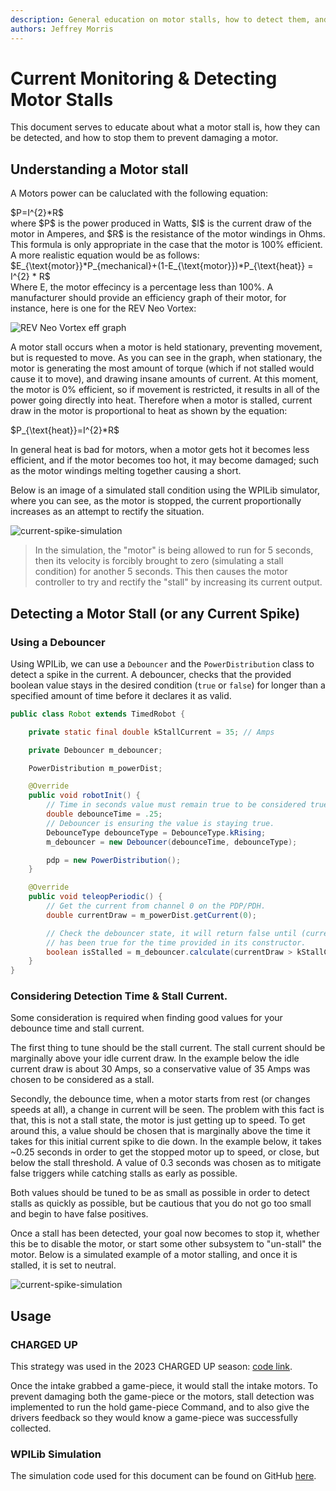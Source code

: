 ```yaml
---
description: General education on motor stalls, how to detect them, and how to react to prevent them.
authors: Jeffrey Morris
---
```

# Current Monitoring & Detecting Motor Stalls

This document serves to educate about what a motor stall is,
how they can be detected, and how to stop them to prevent damaging a motor.

## Understanding a Motor stall

A Motors power can be caluclated with the following equation:
<div style={{display: "flex",justifyContent: "center",}}>
$P=I^{2}*R$
</div>
where $P$ is the power produced in Watts, $I$ is the current draw of the motor in Amperes, and $R$ is the resistance of the motor windings in Ohms. This formula is only appropriate in the case that the motor is 100% efficient. A more realistic equation would be as follows:
<div style={{display: "flex",justifyContent: "center",}}>
$E_{\text{motor}}*P_{mechanical}+(1-E_{\text{motor}})*P_{\text{heat}} = I^{2} * R$
</div>
Where E, the motor effecincy is a percentage less than 100%. A manufacturer should provide an efficiency graph of their motor, for instance, here is one for the REV Neo Vortex:

![REV Neo Vortex eff graph](/programming/current-monitoring/vortex-eff.png)

A motor stall occurs when a motor is held stationary, preventing movement, but is requested to move.
As you can see in the graph, when stationary, the motor is generating the most amount of torque 
(which if not stalled would cause it to move), and drawing insane amounts of current.
At this moment, the motor is 0% efficient, so if movement is restricted, 
it results in all of the power going directly into heat.
Therefore when a motor is stalled, current draw in the motor is proportional to heat as shown by the equation:
<div style={{display: "flex",justifyContent: "center",}}>
$P_{\text{heat}}=I^{2}*R$
</div>

In general heat is bad for motors, when a motor gets hot it becomes less efficient,
and if the motor becomes too hot, it may become damaged;
such as the motor windings melting together causing a short.

Below is an image of a simulated stall condition using the WPILib simulator, where you can see,
as the motor is stopped, the current proportionally increases as an attempt to rectify the situation.

![current-spike-simulation](/programming/current-monitoring/current-spike-sim.png)

> In the simulation, the "motor" is being allowed to run for 5 seconds,
> then its velocity is forcibly brought to zero \(simulating a stall condition) for another 5 seconds.
> This then causes the motor controller to try and rectify the "stall" by increasing its current output.

## Detecting a Motor Stall (or any Current Spike)

### Using a Debouncer
Using WPILib, we can use a `Debouncer` and the `PowerDistribution` class to detect a spike in the current.
A debouncer, checks that the provided boolean value stays in the desired condition
(`true` or `false`) for longer than a specified amount of time before it declares it as valid.

```java showLineNumbers, filename="Robot.java"
public class Robot extends TimedRobot {

    private static final double kStallCurrent = 35; // Amps

    private Debouncer m_debouncer;

    PowerDistribution m_powerDist;

    @Override
    public void robotInit() {
        // Time in seconds value must remain true to be considered true.
        double debounceTime = .25;
        // Debouncer is ensuring the value is staying true.
        DebounceType debounceType = DebounceType.kRising;
        m_debouncer = new Debouncer(debounceTime, debounceType);

        pdp = new PowerDistribution();
    }

    @Override
    public void teleopPeriodic() {
        // Get the current from channel 0 on the PDP/PDH.
        double currentDraw = m_powerDist.getCurrent(0);

        // Check the debouncer state, it will return false until (currentDraw > kStallCurrent)
        // has been true for the time provided in its constructor.
        boolean isStalled = m_debouncer.calculate(currentDraw > kStallCurrent);
    }
}
```

### Considering Detection Time & Stall Current.
Some consideration is required when finding good values for your debounce time and stall current.

The first thing to tune should be the stall current. The stall current should be marginally above your idle current draw.
In the example below the idle current draw is about 30 Amps,
so a conservative value of 35 Amps was chosen to be considered as a stall.

Secondly, the debounce time, when a motor starts from rest \(or changes speeds at all), a change in current will be seen.
The problem with this fact is that, this is not a stall state, the motor is just getting up to speed.
To get around this, a value should be chosen that is marginally above the time it takes for this initial current spike to die down.
In the example below, it takes ~0.25 seconds in order to get the stopped motor up to speed, or close, but below the stall threshold.
A value of 0.3 seconds was chosen as to mitigate false triggers while catching stalls as early as possible.

Both values should be tuned to be as small as possible in order to detect stalls as quickly as possible,
but be cautious that you do not go too small and begin to have false positives.

Once a stall has been detected, your goal now becomes to stop it, whether this be to disable the motor,
or start some other subsystem to "un-stall" the motor. Below is a simulated example of a motor stalling,
and once it is stalled, it is set to neutral.

![current-spike-simulation](/programming/current-monitoring/stall-stopped.png)

## Usage

### CHARGED UP
This strategy was used in the 2023 CHARGED UP season: [code link](https://github.com/Tigerbotics7125/FRC2023/blob/main/src/main/java/io/github/tigerbotics7125/robot/subsystem/Intake.java#L167).

Once the intake  grabbed a game-piece, it would stall the intake motors.
To prevent damaging both the game-piece or the motors, stall detection was implemented to run the hold game-piece Command,
and to also give the drivers feedback so they would know a game-piece was successfully collected.

### WPILib Simulation
The simulation code used for this document can be found on GitHub [here](https://github.com/Tigerbotics7125/motor-stall-detection-sim).
